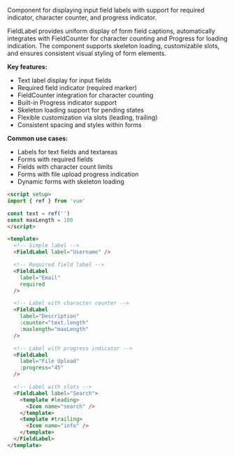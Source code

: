 Component for displaying input field labels with support for required indicator, character counter, and progress indicator.

FieldLabel provides uniform display of form field captions, automatically integrates with FieldCounter for character counting and Progress for loading indication. The component supports skeleton loading, customizable slots, and ensures consistent visual styling of form elements.

**Key features:**

- Text label display for input fields
- Required field indicator (required marker)
- FieldCounter integration for character counting
- Built-in Progress indicator support
- Skeleton loading support for pending states
- Flexible customization via slots (leading, trailing)
- Consistent spacing and styles within forms

**Common use cases:**

- Labels for text fields and textareas
- Forms with required fields
- Fields with character count limits
- Forms with file upload progress indication
- Dynamic forms with skeleton loading

```html
<script setup>
import { ref } from 'vue'

const text = ref('')
const maxLength = 100
</script>

<template>
  <!-- Simple label -->
  <FieldLabel label="Username" />

  <!-- Required field label -->
  <FieldLabel
    label="Email"
    required
  />

  <!-- Label with character counter -->
  <FieldLabel
    label="Description"
    :counter="text.length"
    :maxlength="maxLength"
  />

  <!-- Label with progress indicator -->
  <FieldLabel
    label="File Upload"
    :progress="45"
  />

  <!-- Label with slots -->
  <FieldLabel label="Search">
    <template #leading>
      <Icon name="search" />
    </template>
    <template #trailing>
      <Icon name="info" />
    </template>
  </FieldLabel>
</template>
```
